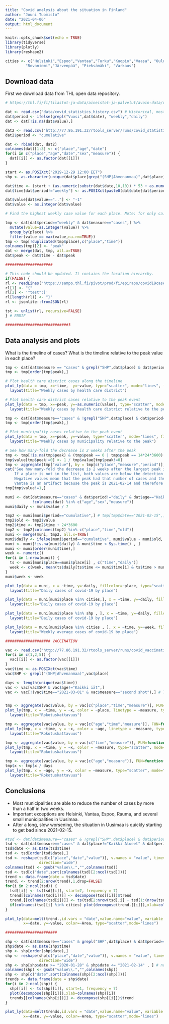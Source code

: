 ```yaml
---
title: "Covid analysis about the situation in Finland"
author: "Jouni Tuomisto"
date: "2021-04-06"
output: html_document
---
```


```r
knitr::opts_chunk$set(echo = TRUE)
library(tidyverse)
library(plotly)
library(reshape2)

cities <- c("Helsinki","Espoo","Vantaa","Turku","Kuopio","Vaasa", "Oulu","Tampere","Jyväskylä","Pori",
         "Rovaniemi","Järvenpää", "Pieksämäki", "Varkaus")

```

## Download data

First we download data from THL open data repository.


```r

# https://thl.fi/fi/tilastot-ja-data/aineistot-ja-palvelut/avoin-data/varmistetut-koronatapaukset-suomessa-covid-19-

dat <- read.csv("data/covid_statistics_history.csv") # Historical, mostly weekly data until 2021-02-15
dat$period <- ifelse(grepl("Vuosi",dat$date), "weekly","daily")
dat <- dat[!is.na(dat$value),]

dat2 <- read.csv("http://77.86.191.32/rtools_server/runs/covid_statistics_daily_fi.csv") #daily updates
dat2$period <- "cumulative"

dat <- rbind(dat, dat2)
colnames(dat)[1:3] <- c("place","age","date")
for(i in c("place","age","date","sex","measure")) {
  dat[[i]] <- as.factor(dat[[i]])
}

start <- as.POSIXct("2019-12-29 12:00 EET")
shp <- as.character(unique(dat$place[grep("(SHP|Ahvenanmaa)",dat$place)]))

dat$time <- (start + (as.numeric(substr(dat$date,10,10)) * 53 + as.numeric(substr(dat$date,19,20))) * 7*24*3600)
dat$time[dat$period!="weekly"] <- as.POSIXct(paste0(dat$date[dat$period!="weekly"], " 12:00 EET"))

dat$value[dat$value==".."] <- "-1"
dat$value <- as.integer(dat$value)

# Find the highest weekly case value for each place. Note: for only ca. 10 places the peak occurs before August 2020.

tmp <- dat[dat$period=="weekly" & dat$measure=="cases",] %>%
  mutate(value=as.integer(value)) %>%
  group_by(place) %>%
  filter(value == max(value,na.rm=TRUE))
tmp <- tmp[!duplicated(tmp$place),c("place","time")]
colnames(tmp)[2] <- "peak"  
dat <- merge(dat, tmp, all.x=TRUE)
dat$peak <- dat$time - dat$peak

#####################

# This code should be updated. It contains the location hierarchy.
if(FALSE) {
rl <- readLines("https://sampo.thl.fi/pivot/prod/fi/epirapo/covid19case/fact_epirapo_covid19case.dimensions.json")
rl[1] <- "{"
rl[2] <- '"test":['
rl[length(rl)] <- "}"
rl <- jsonlite::fromJSON(rl)

tst <- unlist(rl, recursive=FALSE)
} # ENDIF

############################3

```

## Data analysis and plots

What is the timeline of cases? What is the timeline relative to the peak value in each place?

```r


tmp <- dat[dat$measure == "cases" & grepl("SHP",dat$place) & dat$period=="weekly" , ]
tmp <- tmp[order(tmp$peak),]

# Plot health care district cases along the timeline
plot_ly(data = tmp, x=~time,  y=~value, type="scatter", mode="lines", fillcolor=~place) %>%
  layout(title="Weekly cases by health care district")

# Plot health care district cases relative to the peak event
plot_ly(data = tmp, x=~peak, y=~as.numeric(value), type="scatter", mode="lines", fillcolor=~place) %>%
  layout(title="Weekly cases by health care district relative to the peak")

tmp <- dat[dat$measure=="cases" & !grepl("SHP",dat$place) & dat$period=="weekly",]
tmp <- tmp[order(tmp$peak),]

# Plot municipality cases relative to the peak event
plot_ly(data = tmp, x=~peak, y=~value, type="scatter", mode="lines", fillcolor=~place) %>%
  layout(title="Weekly cases by municipality relative to the peak")

# See how many-fold the decrease is 2 weeks after the peak
tmp <- tmp[!is.na(tmp$peak) & (tmp$peak == 0 | tmp$peak == 14*24*3600) , ]
tmp$value[tmp$peak!=0] <- 1 / tmp$value[tmp$peak!=0]
tmp <- aggregate(tmp["value"], by = tmp[c("place","measure","period")], FUN = prod)
cat("See how many-fold the decrease is 2 weeks after the largest peak in each place\n
    If a place is not in the list, both values are below the detection limit.\n
    Negative values mean that the peak had that number of cases and then decreased to below the detection limit.\n
    Vantaa is an artifact because the peak is 2021-02-14 and therefore the second value is missing.\n")
tmp[tmp$value!=1,]

muni <- dat[dat$measure=="cases" & dat$period!="daily" & dat$age=="Kaikki ikäryhmät" & dat$sex=="Kaikki sukupuolet",
            !colnames(dat) %in% c("age","sex","measure")]
muni$daily <- muni$value / 7

tmp2 <- muni[muni$period=="cumulative",] # tmp[tmp$date=="2021-02-15",] # Start time of daily follow-up
tmp2$old <- tmp2$value
tmp2$time <- tmp2$time + 24*3600
tmp2 <- tmp2[colnames(tmp2) %in% c("place","time","old")]
muni <- merge(muni, tmp2, all.x=TRUE)
muni$daily <- ifelse(muni$period=="cumulative", muni$value - muni$old, muni$daily)
muni <- muni[!is.na(muni$daily) & muni$time < Sys.time() , ]
muni <- muni[order(muni$time),]
week <- numeric()
for(i in 1:nrow(muni)) {
  ts <- muni[muni$place==muni$place[i] , c("time","daily")]
  week <- c(week, mean(ts$daily[ts$time <= muni$time[i] & ts$time > muni$time[i]- 7*24*3600],na.rm = TRUE))
}
muni$week <- week

plot_ly(data = muni, x = ~time, y=~daily, fillcolor=~place, type="scatter", mode="lines") %>%
  layout(title="Daily cases of covid-19 by place")

plot_ly(data = muni[muni$place %in% cities,], x = ~time, y=~daily, fillcolor=~place, type="scatter", mode="lines") %>%
  layout(title="Daily cases of covid-19 by place")

plot_ly(data = muni[muni$place %in% shp , ], x = ~time, y=~daily, fillcolor=~place, type="scatter", mode="lines") %>%
  layout(title="Daily cases of covid-19 by place")

plot_ly(data = muni[muni$place %in% cities , ], x = ~time, y=~week, fillcolor=~place, type="scatter", mode="lines") %>%
  layout(title="Weekly average cases of covid-19 by place")

#################### VACCINATION

vac <- read.csv("http://77.86.191.32/rtools_server/runs/covid_vaccination_daily_fi.csv") #daily updates
for(i in c(1,2,5)) {
  vac[[i]] <- as.factor(vac[[i]])
}
vac$time <- as.POSIXct(vac$time)
vac$SHP <- grepl("(SHP|Ahvenanmaa)",vac$place)

days <- length(unique(vac$time))
vac <- vac[vac$SHP & vac$age!="Kaikki iät",]
vac <- vac[!(vac$time=="2021-03-01" & vac$measure=="second shot"),] # There seems to be double counting in data


tmp <- aggregate(vac$value, by = vac[c("place","time","measure")], FUN=function(x) sum(x, na.rm=TRUE))
plot_ly(tmp, x = ~time, y = ~x, color = ~place, linetype = ~measure, type="scatter", mode="lines") %>%
  layout(title="Rokotuskattavuus")

tmp <- aggregate(vac$value, by = vac[c("age","time","measure")], FUN=function(x) sum(x, na.rm=TRUE))
plot_ly(tmp, x = ~time, y = ~x, color = ~age, linetype = ~measure, type="scatter", mode="lines") %>%
  layout(title="Rokotuskattavuus")

tmp <- aggregate(vac$value, by = vac[c("time","measure")], FUN=function(x) sum(x, na.rm=TRUE))
plot_ly(tmp, x = ~time, y = ~x, color = ~measure, type="scatter", mode="lines") %>%
  layout(title="Rokotuskattavuus")

tmp <- aggregate(vac$value, by = vac[c("age","measure")], FUN=function(x) sum(x, na.rm=TRUE))
tmp$x <- tmp$x / days
plot_ly(tmp, x = ~age, y = ~x, color = ~measure, type="scatter", mode="lines") %>%
  layout(title="Rokotuskattavuus")

```

## Conclusions

* Most municipalities are able to reduce the number of cases by more than a half in two weeks.
* Important exceptions are Helsinki, Vantaa, Espoo, Rauma, and several small municipalities in Uusimaa.
* After a long, slow worsening, the situation in Uusimaa is quickly starting to get bad since 2021-02-15.

```r

#tsd <- dat[dat$measure=="cases" & !grepl("SHP",dat$place) & dat$period=="weekly",]
tsd <- dat[dat$measure=="cases" & dat$place!="Kaikki Alueet" & dat$period=="cumulative" , ]
tsd$date <- as.Date(tsd$time)
tsd <- tsd[order(tsd$date),]
tsd <- reshape(tsd[c("place","date","value")], v.names = "value", timevar = "place",idvar = "date",
               direction="wide")
colnames(tsd) <- gsub("value\\.","",colnames(tsd))
tsd <- tsd[c("date",sort(colnames(tsd)[2:ncol(tsd)]))]
trend <- data.frame(date = tsd$date)
trend. <- trend[2:nrow(trend),1,drop=FALSE]
for(i in 2:ncol(tsd)) {
  tsd[[i]] <- ts(tsd[[i]], start=7, frequency = 7)
  trend[[colnames(tsd[i])]] <- decompose(tsd[[i]])$trend
  trend.[[colnames(tsd[i])]] <- ts(tsd[2:nrow(tsd),i] - tsd[1:(nrow(tsd)-1),i], start=7, frequency=7)
  if(colnames(tsd)[i] %in% cities) plot(decompose(trend.[[i]]),xlab=colnames(tsd)[i])
}

plot_ly(data=melt(trend.,id.vars = "date",value.name="value", variable.name = "Area"),
        x=~date, y=~value, color=~Area, type="scatter",mode="lines")

#######################

shp <- dat[dat$measure=="cases" & grepl("SHP",dat$place) & dat$period=="daily" , ]
shp$date <- as.Date(shp$time)
shp <- shp[order(shp$date),]
shp <- reshape(shp[c("place","date","value")], v.names = "value", timevar = "place",idvar = "date",
               direction="wide")
shp <- shp[shp$date >= "2020-01-28" & shp$date <= "2021-02-14" , ] # no values beyond this period
colnames(shp) <- gsub("value\\.","",colnames(shp))
shp <- shp[c("date",sort(colnames(shp)[2:ncol(shp)]))]
trends <- data.frame(date = shp$date)
for(i in 2:ncol(shp)) {
  shp[[i]] <- ts(shp[[i]], start=1, frequency = 7)
  plot(decompose(shp[[i]]),xlab=colnames(shp)[i])
  trends[[colnames(shp[i])]] <- decompose(shp[[i]])$trend
}

plot_ly(data=melt(trends,id.vars = "date",value.name="value", variable.name = "Area"),
        x=~date, y=~value, color=~Area, type="scatter",mode="lines")


```
